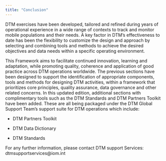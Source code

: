 ```yaml
---
title: "Conclusion"
---
```


DTM exercises have been developed, tailored and refined during
years of operational experience in a wide range of contexts to
track and monitor mobile populations and their needs. A key
factor in DTM’s effectiveness to date has been the flexibility to
customize the design and approach by selecting and combining
tools and methods to achieve the desired objectives and data
needs within a specific operating environment.

This Framework aims to facilitate continued innovation, learning
and adaptation, while promoting quality, coherence and application
of good practice across DTM operations worldwide. The previous
sections have been designed to support the identification of
appropriate components, tools and methods for designing DTM
activities, within a framework that prioritizes core principles,
quality assurance, data governance and other related concerns.
In this updated edition, additional sections with complimentary
tools such as the DTM Standards and DTM Partners Toolkit have
been added. These are all being packaged under the DTM Global
Support Team’s support suite for DTM operations which include:

- DTM Partners Toolkit

- DTM Data Dictionary

- DTM Standards

For any further information, please contact DTM support
Services: dtmsupportservices@iom.int
